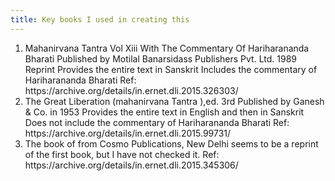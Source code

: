 ```yaml
---
title: Key books I used in creating this
---
```


1. Mahanirvana Tantra Vol Xiii With The Commentary Of Hariharananda Bharati
   Published by Motilal Banarsidass Publishers Pvt. Ltd. 1989 Reprint Provides
   the entire text in Sanskrit Includes the commentary of Hariharananda Bharati
   Ref: https://archive.org/details/in.ernet.dli.2015.326303/
2. The Great Liberation (mahanirvana Tantra ),ed. 3rd Published by Ganesh & Co.
   in 1953 Provides the entire text in English and then in Sanskrit Does not
   include the commentary of Hariharananda Bharati Ref:
   https://archive.org/details/in.ernet.dli.2015.99731/
3. The book of from Cosmo Publications, New Delhi seems to be a reprint of the
   first book, but I have not checked it. Ref:
   https://archive.org/details/in.ernet.dli.2015.345306/
